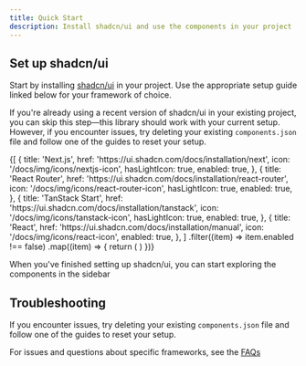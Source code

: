 ```yaml
---
title: Quick Start
description: Install shadcn/ui and use the components in your project
---
```


## Set up shadcn/ui

Start by installing [shadcn/ui](https://ui.shadcn.com/) in your project. Use the appropriate setup guide linked below for your framework of choice.

If you're already using a recent version of shadcn/ui in your existing project, you can skip this step—this library should work with your current setup. However, if you encounter issues, try deleting your existing `components.json` file and follow one of the guides to reset your setup.

<div className="grid grid-cols-12 xs:gap-x-10 gap-y-10 not-prose py-8">
  {[
    {
      title: 'Next.js',
      href: 'https://ui.shadcn.com/docs/installation/next',
      icon: '/docs/img/icons/nextjs-icon',
      hasLightIcon: true,
      enabled: true,
    },
    {
      title: 'React Router',
      href: 'https://ui.shadcn.com/docs/installation/react-router',
      icon: '/docs/img/icons/react-router-icon',
      hasLightIcon: true,
      enabled: true,
    },
    {
      title: 'TanStack Start',
      href: 'https://ui.shadcn.com/docs/installation/tanstack',
      icon: '/docs/img/icons/tanstack-icon',
      hasLightIcon: true,
      enabled: true,
    },
    {
      title: 'React',
      href: 'https://ui.shadcn.com/docs/installation/manual',
      icon: '/docs/img/icons/react-icon',
      enabled: true,
    },
  ]
    .filter((item) => item.enabled !== false)
    .map((item) => {
      return (
        <Link href={`${item.href}`} key={item.name} passHref className="col-span-12 md:col-span-6">
          <IconPanel title={item.title} icon={item.icon} hasLightIcon={item.hasLightIcon} />
        </Link>
      )
    })}
</div>

When you've finished setting up shadcn/ui, you can start exploring the components in the sidebar

## Troubleshooting

If you encounter issues, try deleting your existing `components.json` file and follow one of the guides to reset your setup.

For issues and questions about specific frameworks, see the [FAQs](/ui/docs/getting-started/faq)
